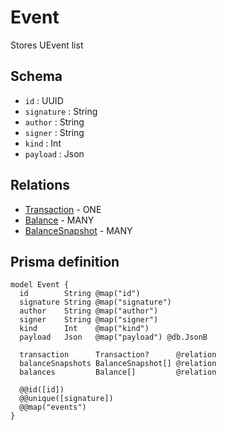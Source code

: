 # Event

Stores UEvent list

## Schema

- `id` : UUID
- `signature` : String
- `author` : String
- `signer` : String
- `kind` : Int
- `payload` : Json

## Relations

- [Transaction](./transaction) - ONE
- [Balance](./balance) - MANY
- [BalanceSnapshot](./balance-snapshot) - MANY

## Prisma definition

```prisma
model Event {
  id        String @map("id")
  signature String @map("signature")
  author    String @map("author")
  signer    String @map("signer")
  kind      Int    @map("kind")
  payload   Json   @map("payload") @db.JsonB

  transaction      Transaction?      @relation
  balanceSnapshots BalanceSnapshot[] @relation
  balances         Balance[]         @relation

  @@id([id])
  @@unique([signature])
  @@map("events")
}
```

